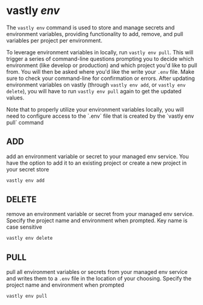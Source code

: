 # vastly <em>env</em>

The `vastly env` command is used to store and manage secrets and environment variables, providing functionality to add, remove, and pull variables per project per environment.

To leverage environment variables in locally, run `vastly env pull`. This will trigger a series of command-line questions prompting you to decide which environment (like develop or production) and which project you'd like to pull from. You will then be asked where you'd like the write your `.env` file. Make sure to check your command-line for confirmation or errors. After updating environment variables on vastly (through `vastly env add`, or `vastly env delete`), you will have to run `vastly env pull` again to get the updated values.

<Callout type="warning" emoji="⚠️">
    Note that to properly utilize your environment variables locally, you will need to configure access to the `.env` file that is created by the `vastly env pull` command
</Callout>

## ADD
add an environment variable or secret to your managed env service. You have the option to add it to an existing project or create a new project in your secret store
  ```bash copy filename="terminal"
  vastly env add
  ```

## DELETE
remove an environment variable or secret from your managed env service. Specify the project name and environment when prompted. Key name is case sensitive
  ```bash copy filename="terminal"
  vastly env delete
  ```

## PULL
pull all environment variables or secrets from your managed env service and writes them to a `.env` file in the location of your choosing. Specify the project name and environment when prompted
  ```bash copy filename="terminal"
  vastly env pull
  ```
